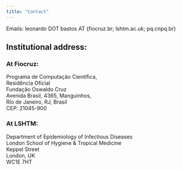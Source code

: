 ```yaml
---
title: "Contact"
---
```


Emails: leonardo DOT bastos AT {fiocruz.br; lshtm.ac.uk; pq.cnpq.br}




## Institutional address:

### At Fiocruz:

Programa de Computação Científica, <br>
Residência Oficial <br>
Fundação Oswaldo Cruz <br>
Avenida Brasil, 4365, Manguinhos, <br>
Rio de Janeiro, RJ, Brasil <br>
CEP: 21045-900<br>


### At LSHTM:

Department of Epidemiology of Infectious Diseases <br>
London School of Hygiene & Tropical Medicine <br>
Keppel Street <br>
London, UK <br>
WC1E 7HT <br>